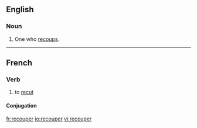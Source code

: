 ==English==

===Noun===
{{en-noun}}

# One who [[recoup]]s.

----

==French==
{{wikify}}

===Verb===
{{infl|fr|verb}}

# to [[recut]]

====Conjugation====
{{fr-conj-er|recoup|avoir}}

[[fr:recouper]]
[[io:recouper]]
[[vi:recouper]]